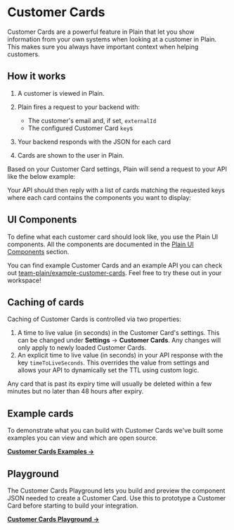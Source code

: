 
# Customer Cards

Customer Cards are a powerful feature in Plain that let you show information from your own systems when looking at a customer in Plain. This makes sure you always have important context when helping customers.

## How it works

1. A customer is viewed in Plain.
2. Plain fires a request to your backend with:

   - The customer's email and, if set, `externalId`
   - The configured Customer Card `key`s

3. Your backend responds with the JSON for each card
4. Cards are shown to the user in Plain.

Based on your Customer Card settings, Plain will send a request to your API like the below example:

<CustomerCardBasicRequest />

Your API should then reply with a list of cards matching the requested keys where each card contains the components you want to display:

<CustomerCardBasicResponse />

## UI Components

To define what each customer card should look like, you use the Plain UI components. All the components are documented in the [Plain UI Components](/ui-components/) section.

You can find example Customer Cards and an example API you can check out [team-plain/example-customer-cards](https://github.com/team-plain/example-customer-cards). Feel free to try these out in your workspace!

## Caching of cards

Caching of Customer Cards is controlled via two properties:

1. A time to live value (in seconds) in the Customer Card's settings. This can be changed under **Settings** → **Customer Cards**. Any changes will only apply to newly loaded Customer Cards.
2. An explicit time to live value (in seconds) in your API response with the key `timeToLiveSeconds`. This overrides the value from settings and allows your API to dynamically set the TTL using custom logic.

Any card that is past its expiry time will usually be deleted within a few minutes but no later than 48 hours after expiry.

## Example cards

To demonstrate what you can build with Customer Cards we've built some examples you can view and which are open source.

[**Customer Cards Examples →**](https://github.com/team-plain/example-customer-cards)

## Playground

The Customer Cards Playground lets you build and preview the component JSON needed to create a Customer Card. Use this to prototype a Customer Card before starting to build your integration.

[**Customer Cards Playground →**](https://app.plain.com/developer/customer-cards-playground/)
